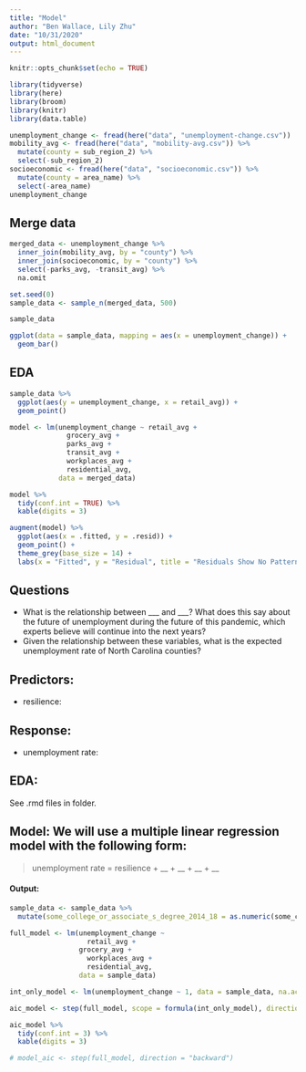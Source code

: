 ```yaml
---
title: "Model"
author: "Ben Wallace, Lily Zhu"
date: "10/31/2020"
output: html_document
---
```


```r
knitr::opts_chunk$set(echo = TRUE)
```

```r
library(tidyverse)
library(here)
library(broom)
library(knitr)
library(data.table)
```


```r
unemployment_change <- fread(here("data", "unemployment-change.csv"))
mobility_avg <- fread(here("data", "mobility-avg.csv")) %>%
  mutate(county = sub_region_2) %>%
  select(-sub_region_2)
socioeconomic <- fread(here("data", "socioeconomic.csv")) %>%
  mutate(county = area_name) %>%
  select(-area_name)
unemployment_change
```

## Merge data

```r
merged_data <- unemployment_change %>%
  inner_join(mobility_avg, by = "county") %>%
  inner_join(socioeconomic, by = "county") %>%
  select(-parks_avg, -transit_avg) %>%
  na.omit

set.seed(0)
sample_data <- sample_n(merged_data, 500) 

sample_data
```

```r
ggplot(data = sample_data, mapping = aes(x = unemployment_change)) +
  geom_bar()
```

## EDA

```r
sample_data %>%
  ggplot(aes(y = unemployment_change, x = retail_avg)) +
  geom_point()
```

```r
model <- lm(unemployment_change ~ retail_avg + 
              grocery_avg + 
              parks_avg + 
              transit_avg + 
              workplaces_avg + 
              residential_avg, 
            data = merged_data)

model %>%
  tidy(conf.int = TRUE) %>%
  kable(digits = 3)
```




```r
augment(model) %>%
  ggplot(aes(x = .fitted, y = .resid)) +
  geom_point() +
  theme_grey(base_size = 14) +
  labs(x = "Fitted", y = "Residual", title = "Residuals Show No Pattern")
```


## Questions
- What is the relationship between ___ and ___? What does this say about the future of unemployment during the future of this pandemic, which experts believe will continue into the next years?
- Given the relationship between these variables, what is the expected unemployment rate of North Carolina counties?

## Predictors:
- resilience:

## Response:
- unemployment rate:

## EDA:

See .rmd files in folder.

## Model: We will use a multiple linear regression model with the following form:

> unemployment rate = resilience + __ + __ + __ + __

#### Output:

```r

sample_data <- sample_data %>%
  mutate(some_college_or_associate_s_degree_2014_18 = as.numeric(some_college_or_associate_s_degree_2014_18))

full_model <- lm(unemployment_change ~ 
                   retail_avg +
                 grocery_avg + 
                   workplaces_avg + 
                   residential_avg, 
                 data = sample_data)

int_only_model <- lm(unemployment_change ~ 1, data = sample_data, na.action = na.omit)

aic_model <- step(full_model, scope = formula(int_only_model), direction = "backward")

aic_model %>%
  tidy(conf.int = 3) %>%
  kable(digits = 3)

# model_aic <- step(full_model, direction = "backward")
```


